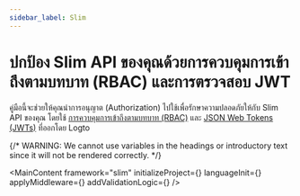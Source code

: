 ```yaml
---
sidebar_label: Slim
---
```




# ปกป้อง Slim API ของคุณด้วยการควบคุมการเข้าถึงตามบทบาท (RBAC) และการตรวจสอบ JWT

คู่มือนี้จะช่วยให้คุณนำการอนุญาต (Authorization) ไปใช้เพื่อรักษาความปลอดภัยให้กับ Slim API ของคุณ โดยใช้ [การควบคุมการเข้าถึงตามบทบาท (RBAC)](/authorization/role-based-access-control) และ [JSON Web Tokens (JWTs)](https://auth.wiki/jwt) ที่ออกโดย Logto

{/* WARNING: We cannot use variables in the headings or introductory text since it will not be rendered correctly. */}

<MainContent
  framework="slim"
  initializeProject={<InitProject />}
  languageInit={<Init />}
  applyMiddleware={<ApplyMiddleware />}
  addValidationLogic={<AddValidationLogic framework="slim" />}
/>
